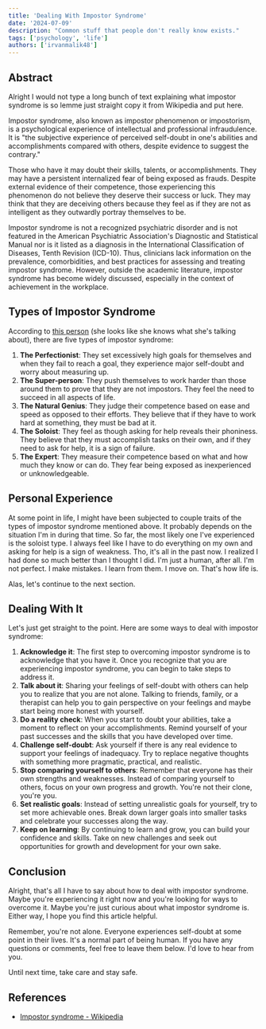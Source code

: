 ```yaml
---
title: 'Dealing With Impostor Syndrome'
date: '2024-07-09'
description: "Common stuff that people don't really know exists."
tags: ['psychology', 'life']
authors: ['irvanmalik48']
---
```


## Abstract

Alright I would not type a long bunch of text explaining what impostor syndrome is so lemme just
straight copy it from Wikipedia and put here.

Impostor syndrome, also known as impostor phenomenon or impostorism, is a psychological experience of intellectual and professional infraudulence. It is "the subjective experience of perceived self-doubt in one's abilities and accomplishments compared with others, despite evidence to suggest the contrary."

Those who have it may doubt their skills, talents, or accomplishments. They may have a persistent internalized fear of being exposed as frauds. Despite external evidence of their competence, those experiencing this phenomenon do not believe they deserve their success or luck. They may think that they are deceiving others because they feel as if they are not as intelligent as they outwardly portray themselves to be.

Impostor syndrome is not a recognized psychiatric disorder and is not featured in the American Psychiatric Association's Diagnostic and Statistical Manual nor is it listed as a diagnosis in the International Classification of Diseases, Tenth Revision (ICD-10). Thus, clinicians lack information on the prevalence, comorbidities, and best practices for assessing and treating impostor syndrome. However, outside the academic literature, impostor syndrome has become widely discussed, especially in the context of achievement in the workplace.

## Types of Impostor Syndrome

According to [this person](https://impostorsyndrome.com/valerie-young/) (she looks like she knows what she's talking about), there are five types of impostor syndrome:

1. **The Perfectionist**: They set excessively high goals for themselves and when they fail to reach a goal, they experience major self-doubt and worry about measuring up.
2. **The Super-person**: They push themselves to work harder than those around them to prove that they are not impostors. They feel the need to succeed in all aspects of life.
3. **The Natural Genius**: They judge their competence based on ease and speed as opposed to their efforts. They believe that if they have to work hard at something, they must be bad at it.
4. **The Soloist**: They feel as though asking for help reveals their phoniness. They believe that they must accomplish tasks on their own, and if they need to ask for help, it is a sign of failure.
5. **The Expert**: They measure their competence based on what and how much they know or can do. They fear being exposed as inexperienced or unknowledgeable.

## Personal Experience

At some point in life, I might have been subjected to couple traits of the types of impostor syndrome mentioned above.
It probably depends on the situation I'm in during that time. So far, the most likely one I've experienced is the
soloist type. I always feel like I have to do everything on my own and asking for help is a sign of weakness. Tho, it's
all in the past now. I realized I had done so much better than I thought I did.
I'm just a human, after all. I'm not perfect. I make mistakes. I learn from them. I move on. That's how life is.

Alas, let's continue to the next section.

## Dealing With It

Let's just get straight to the point. Here are some ways to deal with impostor syndrome:

1. **Acknowledge it**: The first step to overcoming impostor syndrome is to acknowledge that you have it. Once you recognize that you are experiencing impostor syndrome, you can begin to take steps to address it.
2. **Talk about it**: Sharing your feelings of self-doubt with others can help you to realize that you are not alone. Talking to friends, family, or a therapist can help you to gain perspective on your feelings and maybe start being more honest with yourself.
3. **Do a reality check**: When you start to doubt your abilities, take a moment to reflect on your accomplishments. Remind yourself of your past successes and the skills that you have developed over time.
4. **Challenge self-doubt**: Ask yourself if there is any real evidence to support your feelings of inadequacy. Try to replace negative thoughts with something more pragmatic, practical, and realistic.
5. **Stop comparing yourself to others**: Remember that everyone has their own strengths and weaknesses. Instead of comparing yourself to others, focus on your own progress and growth. You're not their clone, you're you.
6. **Set realistic goals**: Instead of setting unrealistic goals for yourself, try to set more achievable ones. Break down larger goals into smaller tasks and celebrate your successes along the way.
7. **Keep on learning**: By continuing to learn and grow, you can build your confidence and skills. Take on new challenges and seek out opportunities for growth and development for your own sake.

## Conclusion

Alright, that's all I have to say about how to deal with impostor syndrome.
Maybe you're experiencing it right now and you're looking for ways to overcome it. Maybe you're just curious about
what impostor syndrome is. Either way, I hope you find this article helpful.

Remember, you're not alone. Everyone experiences self-doubt at some point in their lives. It's a normal part of being human. If
you have any questions or comments, feel free to leave them below. I'd love to hear from you.

Until next time, take care and stay safe.

## References

- [Impostor syndrome - Wikipedia](https://en.wikipedia.org/wiki/Impostor_syndrome)
